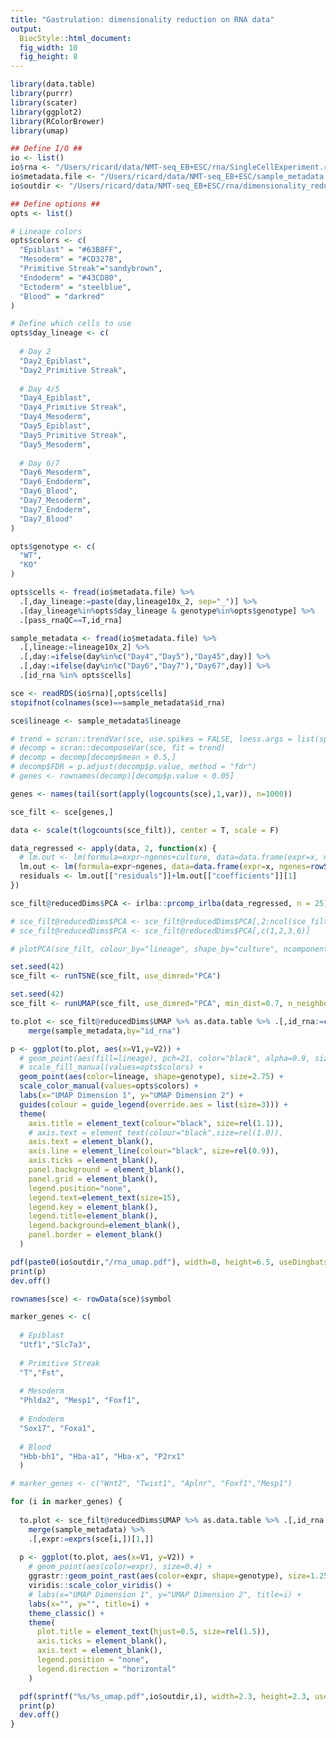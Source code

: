 ```yaml
---
title: "Gastrulation: dimensionality reduction on RNA data"
output: 
  BiocStyle::html_document: 
  fig_width: 10
  fig_height: 8
---
```

  
```r
library(data.table)
library(purrr)
library(scater)
library(ggplot2)
library(RColorBrewer)
library(umap)
```

```r

## Define I/O ##
io <- list()
io$rna <- "/Users/ricard/data/NMT-seq_EB+ESC/rna/SingleCellExperiment.rds"
io$metadata.file <- "/Users/ricard/data/NMT-seq_EB+ESC/sample_metadata.txt"
io$outdir <- "/Users/ricard/data/NMT-seq_EB+ESC/rna/dimensionality_reduction"

## Define options ##
opts <- list()

# Lineage colors
opts$colors <- c(
  "Epiblast" = "#63B8FF",
  "Mesoderm" = "#CD3278",
  "Primitive Streak"="sandybrown",
  "Endoderm" = "#43CD80",
  "Ectoderm" = "steelblue",
  "Blood" = "darkred"
)

# Define which cells to use
opts$day_lineage <- c(
  
  # Day 2
  "Day2_Epiblast",
  "Day2_Primitive Streak",
  
  # Day 4/5
  "Day4_Epiblast",
  "Day4_Primitive Streak",
  "Day4_Mesoderm",
  "Day5_Epiblast",
  "Day5_Primitive Streak",
  "Day5_Mesoderm",
  
  # Day 6/7
  "Day6_Mesoderm",
  "Day6_Endoderm",
  "Day6_Blood",
  "Day7_Mesoderm",
  "Day7_Endoderm",
  "Day7_Blood"
)

opts$genotype <- c(
  "WT",
  "KO"
)

opts$cells <- fread(io$metadata.file) %>% 
  .[,day_lineage:=paste(day,lineage10x_2, sep="_")] %>%
  .[day_lineage%in%opts$day_lineage & genotype%in%opts$genotype] %>%
  .[pass_rnaQC==T,id_rna]
```

<!-- Load sample metadata -->
```r
sample_metadata <- fread(io$metadata.file) %>% 
  .[,lineage:=lineage10x_2] %>%
  .[,day:=ifelse(day%in%c("Day4","Day5"),"Day45",day)] %>%
  .[,day:=ifelse(day%in%c("Day6","Day7"),"Day67",day)] %>%
  .[id_rna %in% opts$cells]
```

<!-- Load RNA expression data --> 
```r
sce <- readRDS(io$rna)[,opts$cells]
stopifnot(colnames(sce)==sample_metadata$id_rna)

sce$lineage <- sample_metadata$lineage
```


<!-- Select HVG -->
```r
# trend = scran::trendVar(sce, use.spikes = FALSE, loess.args = list(span = 0.05))
# decomp = scran::decomposeVar(sce, fit = trend)
# decomp = decomp[decomp$mean > 0.5,]
# decomp$FDR = p.adjust(decomp$p.value, method = "fdr")
# genes <- rownames(decomp)[decomp$p.value < 0.05]

genes <- names(tail(sort(apply(logcounts(sce),1,var)), n=1000))

sce_filt <- sce[genes,]
```

<!-- Regress out covariates -->
```r
data <- scale(t(logcounts(sce_filt)), center = T, scale = F)

data_regressed <- apply(data, 2, function(x) {
  # lm.out <- lm(formula=expr~ngenes+culture, data=data.frame(expr=x, ngenes=rowSums(data>0), culture=sce_filt$culture));
  lm.out <- lm(formula=expr~ngenes, data=data.frame(expr=x, ngenes=rowSums(data>0)));
  residuals <- lm.out[["residuals"]]+lm.out[["coefficients"]][1]
})
```

<!-- PCA -->
```r
sce_filt@reducedDims$PCA <- irlba::prcomp_irlba(data_regressed, n = 25)$x
```

```r
# sce_filt@reducedDims$PCA <- sce_filt@reducedDims$PCA[,2:ncol(sce_filt@reducedDims$PCA)]
# sce_filt@reducedDims$PCA <- sce_filt@reducedDims$PCA[,c(1,2,3,6)]
```

```r
# plotPCA(sce_filt, colour_by="lineage", shape_by="culture", ncomponents=c(1,2))
```

<!-- t-SNE -->
```r
set.seed(42)
sce_filt <- runTSNE(sce_filt, use_dimred="PCA")
```

<!-- UMAP -->
```r
set.seed(42)
sce_filt <- runUMAP(sce_filt, use_dimred="PCA", min_dist=0.7, n_neighbors=25)
```

<!-- Plot -->
```r
to.plot <- sce_filt@reducedDims$UMAP %>% as.data.table %>% .[,id_rna:=colnames(sce_filt)] %>%
    merge(sample_metadata,by="id_rna")

p <- ggplot(to.plot, aes(x=V1,y=V2)) +
  # geom_point(aes(fill=lineage), pch=21, color="black", alpha=0.9, size=1.0, stroke=0.15) +
  # scale_fill_manual(values=opts$colors) +
  geom_point(aes(color=lineage, shape=genotype), size=2.75) +
  scale_color_manual(values=opts$colors) +
  labs(x="UMAP Dimension 1", y="UMAP Dimension 2") +
  guides(colour = guide_legend(override.aes = list(size=3))) +
  theme(
    axis.title = element_text(colour="black", size=rel(1.1)),
    # axis.text = element_text(colour="black",size=rel(1.0)),
    axis.text = element_blank(),
    axis.line = element_line(colour="black", size=rel(0.9)),
    axis.ticks = element_blank(),
    panel.background = element_blank(),
    panel.grid = element_blank(),
    legend.position="none",
    legend.text=element_text(size=15),
    legend.key = element_blank(),
    legend.title=element_blank(),
    legend.background=element_blank(),
    panel.border = element_blank()
  )

pdf(paste0(io$outdir,"/rna_umap.pdf"), width=8, height=6.5, useDingbats = F)
print(p)
dev.off()
```

```r
rownames(sce) <- rowData(sce)$symbol
```

```r
marker_genes <- c(
  
  # Epiblast
  "Utf1","Slc7a3",
  
  # Primitive Streak
  "T","Fst",          
  
  # Mesoderm
  "Phlda2", "Mesp1", "Foxf1",
  
  # Endoderm
  "Sox17", "Foxa1",
  
  # Blood
  "Hbb-bh1", "Hba-a1", "Hba-x", "P2rx1"
  )

# marker_genes <- c("Wnt2", "Twist1", "Aplnr", "Foxf1","Mesp1")

for (i in marker_genes) {
  
  to.plot <- sce_filt@reducedDims$UMAP %>% as.data.table %>% .[,id_rna:=colnames(sce_filt)] %>%
    merge(sample_metadata) %>%
    .[,expr:=exprs(sce[i,])[1,]]
  
  p <- ggplot(to.plot, aes(x=V1, y=V2)) +
    # geom_point(aes(color=expr), size=0.4) +
    ggrastr::geom_point_rast(aes(color=expr, shape=genotype), size=1.25) +
    viridis::scale_color_viridis() +
    # labs(x="UMAP Dimension 1", y="UMAP Dimension 2", title=i) +
    labs(x="", y="", title=i) +
    theme_classic() +
    theme(
      plot.title = element_text(hjust=0.5, size=rel(1.5)),
      axis.ticks = element_blank(),
      axis.text = element_blank(),
      legend.position = "none",
      legend.direction = "horizontal"
    )

  pdf(sprintf("%s/%s_umap.pdf",io$outdir,i), width=2.3, height=2.3, useDingbats = F)
  print(p)
  dev.off()
}
```

